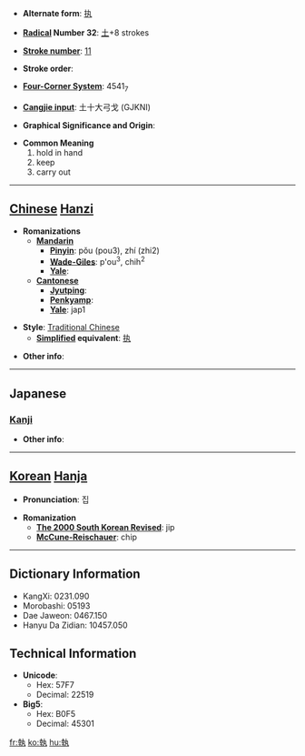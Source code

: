 * '''Alternate form''': [[执]]

* '''[[Wiktionary:Chinese radical index| Radical]] Number 32''': [[Wiktionary:Chinese radical index 土|土]]+8 strokes

* '''[[Wiktionary:Chinese total strokes index|Stroke number]]''': [[Wiktionary:Chinese total strokes index 11|11]]

* '''Stroke order''': 

* '''[[Wiktionary:Chinese four corner index|Four-Corner System]]''': 4541<sub>7</sub>

* '''[[Wiktionary:Chinese Cangjie index|Cangjie input]]''': 土十大弓戈 (GJKNI)

* '''Graphical Significance and Origin''': 

* '''Common Meaning'''
*#hold in hand
*# keep
*# carry out


----

== [[Chinese]] [[Hanzi]] ==

* '''Romanizations'''
** '''[[Mandarin]]'''
*** '''[[Pinyin]]''': pǒu (pou3), zhí (zhi2)
*** '''[[Wade-Giles]]''': p'ou<sup>3</sup>, chih<sup>2</sup>
*** '''[[Yale]]''': 
** '''[[Cantonese]]'''
*** '''[[Jyutping]]''':
*** '''[[Penkyamp]]''': 
*** '''[[Yale]]''': jap1

* '''Style''': [[Traditional Chinese]] 
** '''[[Simplified Chinese|Simplified]] equivalent''': [[执]]

* '''Other info''': 

----

==Japanese==
===[[Kanji]]===
{{kanji|on readings=[[しつ]] (shitsu), [[しゅう]] (shū)|kun readings=[[とる]] (toru), [[とらえる]] (toraeru)}}

* '''Other info''':  

----

== [[Korean]] [[Hanja]] ==

* '''Pronunciation''': 집

* '''Romanization'''
** '''[[The 2000 South Korean Revised Romanization|The 2000 South Korean Revised]]''': jip
** '''[[McCune-Reischauer]]''': chip

----

== Dictionary Information ==

* KangXi: 0231.090
* Morobashi: 05193
* Dae Jaweon: 0467.150
* Hanyu Da Zidian: 10457.050

== Technical Information ==

* '''Unicode''':
** Hex: 57F7
** Decimal: 22519
* '''Big5''':
** Hex: B0F5
** Decimal: 45301

[[fr:執]]
[[ko:執]]
[[hu:執]]